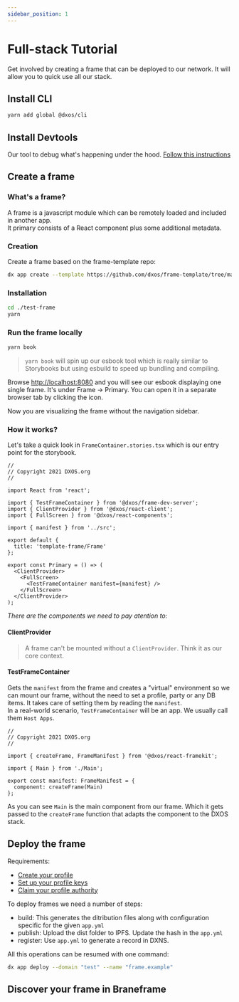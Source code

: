 ```yaml
---
sidebar_position: 1
---
```


# Full-stack Tutorial

Get involved by creating a frame that can be deployed to our network. It will allow you to quick use all our stack.

## Install CLI

```bash
yarn add global @dxos/cli
```

## Install Devtools
Our tool to debug what's happening under the hood. <a href="https://github.com/dxos/protocols/blob/main/packages/devtools/devtools-extension/README.md" target="_blank">Follow this instructions</a>

<!--
Could we use the dx CLI to download the artifact and then lead to Google Extension guide?
Something like:
```
dx devtools download

# DONE - Please follow this guide to add it as extension to Chrome: https://webkul.com/blog/how-to-install-the-unpacked-extension-in-chrome/
# DONE - Please follow this guide to add it as extension to Firefox: https://developer.mozilla.org/en-US/docs/Mozilla/Add-ons/WebExtensions/Your_first_WebExtension#installing
```
-->

## Create a frame

### What's a frame?
A frame is a javascript module which can be remotely loaded and included in another app.<br/>
It primary consists of a React component plus some additional metadata.

### Creation

Create a frame based on the frame-template repo:
```bash
dx app create --template https://github.com/dxos/frame-template/tree/master --path ./test-frame
```

### Installation
```bash
cd ./test-frame
yarn
```

### Run the frame locally

```bash
yarn book
```
> `yarn book` will spin up our esbook tool which is really similar to Storybooks but using esbuild to speed up bundling and compiling.

Browse <a href="http://localhost:8080" target="_blank">http://localhost:8080</a> and you will see our esbook displaying one single frame.
It's under Frame -> Primary.
You can open it in a separate browser tab by clicking the <OpenInNewIcon /> icon.

Now you are visualizing the frame without the navigation sidebar.

### How it works?

Let's take a quick look in `FrameContainer.stories.tsx` which is our entry point for the storybook.

```tsx
//
// Copyright 2021 DXOS.org
//

import React from 'react';

import { TestFrameContainer } from '@dxos/frame-dev-server';
import { ClientProvider } from '@dxos/react-client';
import { FullScreen } from '@dxos/react-components';

import { manifest } from '../src';

export default {
  title: 'template-frame/Frame'
};

export const Primary = () => (
  <ClientProvider>
    <FullScreen>
      <TestFrameContainer manifest={manifest} />
    </FullScreen>
  </ClientProvider>
);  
```

*There are the components we need to pay atention to:*

#### ClientProvider

> A frame can't be mounted without a `ClientProvider`. Think it as our core context.

<APIReference name='ClientProvider' />

#### TestFrameContainer

Gets the `manifest` from the frame and creates a "virtual" environment so we can mount our frame, without the need to set a profile, party or any DB items.
It takes care of setting them by reading the `manifest`.<br/>
In a real-world scenario, `TestFrameContainer` will be an app. We usually call them `Host Apps`.

```tsx
//
// Copyright 2021 DXOS.org
//

import { createFrame, FrameManifest } from '@dxos/react-framekit';

import { Main } from './Main';

export const manifest: FrameManifest = {
  component: createFrame(Main)
};
```

As you can see `Main` is the main component from our frame. 
Which it gets passed to the `createFrame` function that adapts the component to the DXOS stack.




## Deploy the frame

Requirements:
- <a href="/docs/ref-cli/installation" target="_blank">Create your profile</a>
- <a href="/docs/ref-cli/profile-keys-setup" target="_blank">Set up your profile keys</a>
- <a href="/docs/ref-cli/profile-authority" target="_blank">Claim your profile authority</a>

To deploy frames we need a number of steps:

- build: This generates the ditribution files along with configuration specific for the given `app.yml`
- publish: Upload the dist folder to IPFS. Update the hash in the `app.yml`
- register: Use `app.yml` to generate a record in DXNS.

All this operations can be resumed with one command:

```bash
dx app deploy --domain "test" --name "frame.example"
```

## Discover your frame in Braneframe

<!-- TODO(zarco): josiah maybe you can explain this? -->
